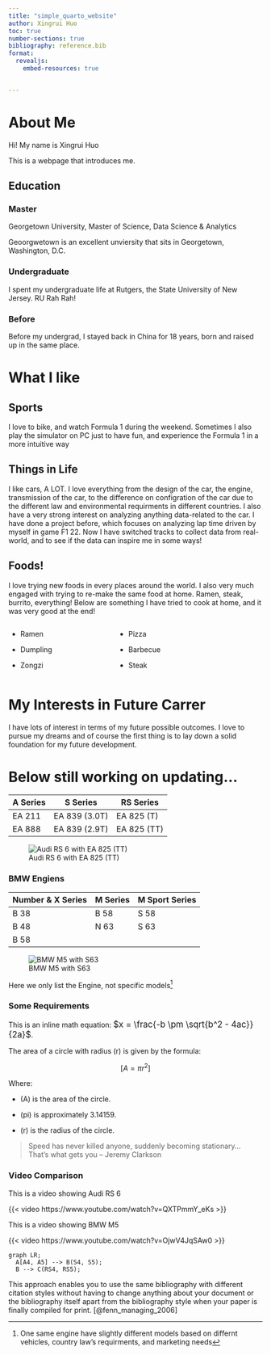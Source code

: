 ```yaml
---
title: "simple_quarto_website"
author: Xingrui Huo
toc: true
number-sections: true
bibliography: reference.bib
format: 
  revealjs:
    embed-resources: true 


---
```

# About Me

 Hi! My name is Xingrui Huo

This is a webpage that introduces me.

##  Education

### Master
Georgetown University, Master of Science, Data Science & Analytics

Geoorgwetown is an excellent unviersity that sits in Georgetown, Washington, D.C.

### Undergraduate
I spent my undergraduate life at Rutgers, the State University of New Jersey. RU Rah Rah!

### Before
Before my undergrad, I stayed back in China for 18 years, born and raised up in the same place.


# What I like

## Sports
I love to bike, and watch Formula 1 during the weekend. Sometimes I also play the simulator on PC just to have fun, and experience the Formula 1 in a more intuitive way

## Things in Life
I like cars, A LOT. I love everything from the design of the car, the engine, transmission of the car, to the difference on configration of the car due to the different law and environmental requirments in different countries. I also have a very strong interest on analyzing anything data-related to the car. I have done a project before, which focuses on analyzing lap time driven by myself in game F1 22. Now I have switched tracks to collect data from real-world, and to see if the data can inspire me in some ways!


## Foods!
I love trying new foods in every places around the world. I also very much engaged with trying to re-make the same food at home. Ramen, steak, burrito, everything!
Below are something I have tried to cook at home, and it was very good at the end!


:::: {.columns}

::: {.column width="40%"}
- Ramen

- Dumpling

- Zongzi
:::

::: {.column width="60%"}
- Pizza

- Barbecue

- Steak
:::

::::


# My Interests in Future Carrer

I have lots of interest in terms of my future possible outcomes. I love to pursue my dreams and of course the first thing is to lay down a solid foundation for my future development.

# Below still working on updating...

| A Series | S Series | RS Series |
|----------|----------|----------|
| EA 211 | EA 839 (3.0T) | EA 825 (T) |
| EA 888 | EA 839 (2.9T) | EA 825 (TT) |

![Audi RS 6 with EA 825 (TT)](images/Audi%20RS%206.jpeg)

### BMW Engiens

| Number & X Series | M Series | M Sport Series |
|----------|----------|----------|
| B 38 | B 58 | S 58 |
| B 48 | N 63 | S 63 |
| B 58 |      |      | 

![BMW M5 with S63](images/BMW%20M5.jpeg)

Here we only list the Engine, not specific models[^1]

[^1]: One same engine have slightly different models based on differnt vehicles, country law's requirments, and marketing needs



### Some Requirements



This is an inline math equation: <span style="font-size: 120%;">
$x = \frac{-b \pm \sqrt{b^2 - 4ac}}{2a}$</span>.


The area of a circle with radius \(r\) is given by the formula:

$$
[A = \pi r^2]
$$

Where:

- \(A\) is the area of the circle.
  
- (pi) is approximately 3.14159.
  
- \(r\) is the radius of the circle.

> Speed has never killed anyone, suddenly becoming stationary… That's what gets you -- Jeremy Clarkson

### Video Comparison
This is a video showing Audi RS 6

{{< video https://www.youtube.com/watch?v=QXTPmmY_eKs >}}

This is a video showing BMW M5

{{< video https://www.youtube.com/watch?v=OjwV4JqSAw0 >}}


```mermaid
graph LR;
  A[A4, A5] --> B(S4, S5);
  B --> C(RS4, RS5);

```





This approach enables you to use the same bibliography with different citation
styles without having to change anything about your document or the bibliography itself apart from the bibliography style when your paper is finally compiled
for print.
[@fenn_managing_2006]



